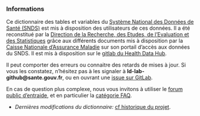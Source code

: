 

### Informations

Ce dictionnaire des tables et variables du [Système National des Données de Santé (SNDS)](https://www.snds.gouv.fr/SNDS/Accueil) est mis à disposition des utilisateurs de ces données.
Il a été reconstitué par la [Direction de la Recherche, des Etudes, de l'Evaluation et des Statistiques](https://drees.solidarites-sante.gouv.fr/etudes-et-statistiques/) grâce aux différents documents mis à disposition par la [Caisse Nationale d’Assurance Maladie](https://www.ameli.fr/) sur son portail d’accès aux données du SNDS. Il est mis à disposition sur le [gitlab du Health Data Hub](https://gitlab.com/healthdatahub).

Il peut comporter des erreurs ou connaitre des retards de mises à jour. Si vous les constatez, n’hésitez pas à les signaler à **ld-lab-github@sante.gouv.fr**, ou en ouvrant une [issue sur GitLab](https://gitlab.com/healthdatahub/dico-snds/issues).

En cas de question plus complexe, nous vous invitons à utiliser le
[forum public d'entraide](https://entraide.health-data-hub.fr/),
et en particulier la [catégorie FAQ](https://entraide.health-data-hub.fr/c/faq).

+ *Dernières modifications du dictionnaire:* [cf historique du projet](https://gitlab.com/healthdatahub/dico-snds/commits/master).

